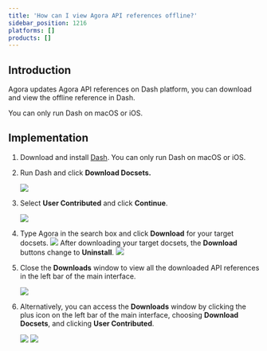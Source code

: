 ```yaml
---
title: 'How can I view Agora API references offline?'
sidebar_position: 1216
platforms: []
products: []
---
```



## Introduction

Agora updates Agora API references on Dash platform, you can download and view the offline reference in Dash.

<div class="alert note">You can only run Dash on macOS or iOS.</div>

## Implementation

1. Download and install [Dash](https://kapeli.com/dash). You can only run Dash on macOS or iOS.
2. Run Dash and click **Download Docsets.**

   ![](https://web-cdn.agora.io/docs-files/1562815959318)

3. Select **User Contributed** and click **Continue**.

   ![](https://web-cdn.agora.io/docs-files/1562815968777)

4. Type Agora in the search box and click **Download** for your target docsets.
   ![](https://web-cdn.agora.io/docs-files/1562815977504)
   After downloading your target docsets, the **Download** buttons change to **Uninstall**.
   ![](https://web-cdn.agora.io/docs-files/1562815983687)
5. Close the **Downloads** window to view all the downloaded API references in the left bar of the main interface.

   ![](https://web-cdn.agora.io/docs-files/1562815996648)

6. Alternatively, you can access the **Downloads** window by clicking the plus icon on the left bar of the main interface, choosing **Download Docsets**, and clicking **User Contributed**.

   ![](https://web-cdn.agora.io/docs-files/1562816005485)
   ![](https://web-cdn.agora.io/docs-files/1562816012084)

